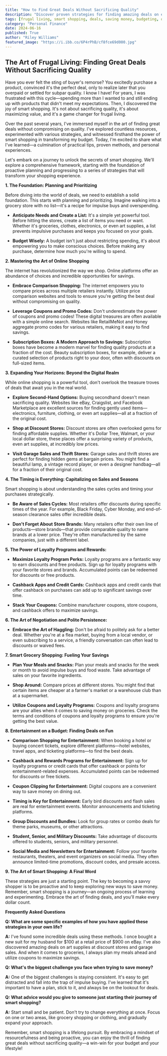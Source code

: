 ```yaml
---
title: "How to Find Great Deals Without Sacrificing Quality"
description: "Discover proven strategies for finding amazing deals on everything from groceries to electronics without sacrificing quality. Learn how to plan, utilize online resources, and master the art of negotiation to maximize your savings and live a more budget-friendly lifestyle."
tags: [frugal living, smart shopping, deals, saving money, budgeting, online shopping, coupons, discount stores, thrifting, sales, negotiation]
category: "Personal Finance"
date: 2024-06-16
published: True
author: "Riley Williams"
featured_image: "https://i.ibb.co/6P4rPhB/cf8fce69d000.jpg"
---
```


##  The Art of Frugal Living: Finding Great Deals Without Sacrificing Quality

Have you ever felt the sting of buyer's remorse? You excitedly purchase a product, convinced it's the perfect deal, only to realize later that you overpaid or settled for subpar quality. I know I have!  For years, I was frustrated with this cycle—spending more than I wanted to and still ending up with products that didn't meet my expectations. Then, I discovered the joy of smart shopping. It's not about sacrificing quality, it's about maximizing value, and it's a game changer for frugal living.

Over the past several years, I've immersed myself in the art of finding great deals without compromising on quality. I've explored countless resources, experimented with various strategies, and witnessed firsthand the power of smart shopping in transforming my budget.  Today, I'm excited to share what I've learned—a culmination of practical tips, proven methods, and personal experiences. 

Let's embark on a journey to unlock the secrets of smart shopping. We'll explore a comprehensive framework, starting with the foundation of proactive planning and progressing to a series of strategies that will transform your shopping experience.  

**1. The Foundation: Planning and Prioritizing**

Before diving into the world of deals, we need to establish a solid foundation. This starts with planning and prioritizing. Imagine walking into a grocery store with no list—it's a recipe for impulse buys and overspending. 

* **Anticipate Needs and Create a List:** It's a simple yet powerful tool.  Before hitting the stores, create a list of items you need or want. Whether it's groceries, clothes, electronics, or even art supplies, a list prevents impulsive purchases and keeps you focused on your goals.  

* **Budget Wisely:**  A budget isn't just about restricting spending, it's about empowering you to make conscious choices.  Before making any purchase, determine how much you're willing to spend.  

**2. Mastering the Art of Online Shopping**

The internet has revolutionized the way we shop.  Online platforms offer an abundance of choices and incredible opportunities for savings. 

* **Embrace Comparison Shopping:** The internet empowers you to compare prices across multiple retailers instantly. Utilize price comparison websites and tools to ensure you're getting the best deal without compromising on quality.  

* **Leverage Coupons and Promo Codes:**  Don't underestimate the power of coupons and promo codes! These digital treasures are often available with a simple online search. Websites like RetailMeNot and Honey aggregate promo codes for various retailers, making it easy to find savings.

* **Subscription Boxes: A Modern Approach to Savings:**  Subscription boxes have become a modern marvel for finding quality products at a fraction of the cost.  Beauty subscription boxes, for example, deliver a curated selection of products right to your door, often with discounts on full-sized items.  

**3. Expanding Your Horizons:  Beyond the Digital Realm**

While online shopping is a powerful tool, don't overlook the treasure troves of deals that await you in the real world.

* **Explore Second-Hand Options:**  Buying secondhand doesn't mean sacrificing quality.  Websites like eBay, Craigslist, and Facebook Marketplace are excellent sources for finding gently used items—electronics, furniture, clothing, or even art supplies—all at a fraction of the original cost.  

* **Shop at Discount Stores:**  Discount stores are often overlooked gems for finding affordable supplies. Whether it's Dollar Tree, Walmart, or your local dollar store, these places offer a surprising variety of products, even art supplies, at incredibly low prices.  

* **Visit Garage Sales and Thrift Stores:**  Garage sales and thrift stores are perfect for finding hidden gems at bargain prices. You might find a beautiful lamp, a vintage record player, or even a designer handbag—all for a fraction of their original cost.  

**4.  The Timing is Everything:  Capitalizing on Sales and Seasons**

Smart shopping is about understanding the sales cycles and timing your purchases strategically.  

* **Be Aware of Sales Cycles:** Most retailers offer discounts during specific times of the year.  For example, Black Friday, Cyber Monday, and end-of-season clearance sales offer incredible deals.  

* **Don't Forget About Store Brands:**  Many retailers offer their own line of products—store brands—that provide comparable quality to name brands at a lower price.  They're often manufactured by the same companies, just with a different label. 

**5.  The Power of Loyalty Programs and Rewards:**

* **Maximize Loyalty Program Perks:**  Loyalty programs are a fantastic way to earn discounts and free products.  Sign up for loyalty programs with your favorite stores and brands. Accumulated points can be redeemed for discounts or free products. 

* **Cashback Apps and Credit Cards:**  Cashback apps and credit cards that offer cashback on purchases can add up to significant savings over time.  

* **Stack Your Coupons:**  Combine manufacturer coupons, store coupons, and cashback offers to maximize savings. 

**6.  The Art of Negotiation and Polite Persistence:**

* **Embrace the Art of Haggling:**  Don't be afraid to politely ask for a better deal.  Whether you're at a flea market, buying from a local vendor, or even subscribing to a service, a friendly conversation can often lead to discounts or waived fees. 

**7.  Smart Grocery Shopping:  Fueling Your Savings**

* **Plan Your Meals and Snacks:**  Plan your meals and snacks for the week or month to avoid impulse buys and food waste. Take advantage of sales on your favorite ingredients. 

* **Shop Around:**  Compare prices at different stores.  You might find that certain items are cheaper at a farmer's market or a warehouse club than at a supermarket. 

* **Utilize Coupons and Loyalty Programs:**  Coupons and loyalty programs are your allies when it comes to saving money on groceries. Check the terms and conditions of coupons and loyalty programs to ensure you're getting the best value.

**8.  Entertainment on a Budget: Finding Deals on Fun**

* **Comparison Shopping for Entertainment:**  When booking a hotel or buying concert tickets, explore different platforms—hotel websites, travel apps, and ticketing platforms—to find the best deals.

* **Cashback and Rewards Programs for Entertainment:**  Sign up for loyalty programs or credit cards that offer cashback or points for entertainment-related expenses.  Accumulated points can be redeemed for discounts or free tickets. 

* **Coupon Clipping for Entertainment:**  Digital coupons are a convenient way to save money on dining out. 

* **Timing is Key for Entertainment:**  Early bird discounts and flash sales are real for entertainment events. Monitor announcements and ticketing platforms.

* **Group Discounts and Bundles:**  Look for group rates or combo deals for theme parks, museums, or other attractions. 

* **Student, Senior, and Military Discounts:**  Take advantage of discounts offered to students, seniors, and military personnel.  

* **Social Media and Newsletters for Entertainment:**  Follow your favorite restaurants, theaters, and event organizers on social media. They often announce limited-time promotions, discount codes, and presale access.

**9.  The Art of Smart Shopping:  A Final Word**

These strategies are just a starting point. The key to becoming a savvy shopper is to be proactive and to keep exploring new ways to save money.  Remember, smart shopping is a journey—an ongoing process of learning and experimenting.  Embrace the art of finding deals, and you'll make every dollar count. 

**Frequently Asked Questions**

**Q:  What are some specific examples of how you have applied these strategies in your own life?** 

**A:**  I've found some incredible deals using these methods. I once bought a new suit for my husband for $100 at a retail price of $900 on eBay.  I've also discovered amazing deals on art supplies at discount stores and garage sales. And when it comes to groceries, I always plan my meals ahead and utilize coupons to maximize savings.

**Q:  What's the biggest challenge you face when trying to save money?**

**A:**  One of the biggest challenges is staying consistent. It's easy to get distracted and fall into the trap of impulse buying.  I've learned that it's important to have a plan, stick to it, and always be on the lookout for deals. 

**Q:  What advice would you give to someone just starting their journey of smart shopping?**

**A:**  Start small and be patient.  Don't try to change everything at once.  Focus on one or two areas, like grocery shopping or clothing, and gradually expand your approach. 

Remember, smart shopping is a lifelong pursuit.  By embracing a mindset of resourcefulness and being proactive, you can enjoy the thrill of finding great deals without sacrificing quality—a win-win for your budget and your lifestyle! 